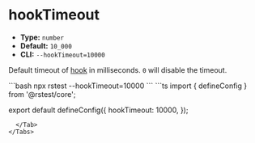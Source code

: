 # hookTimeout

- **Type:** `number`
- **Default:** `10_000`
- **CLI:** `--hookTimeout=10000`

Default timeout of [hook](/api/test-api/hooks) in milliseconds. `0` will disable the timeout.


<Tabs defaultValue='rstest.config.ts'>
  <Tab label="CLI">
  ```bash
  npx rstest --hookTimeout=10000
  ```
  </Tab>
  <Tab label="rstest.config.ts">
```ts
import { defineConfig } from '@rstest/core';

export default defineConfig({
  hookTimeout: 10000,
});
```
  </Tab>
</Tabs>
